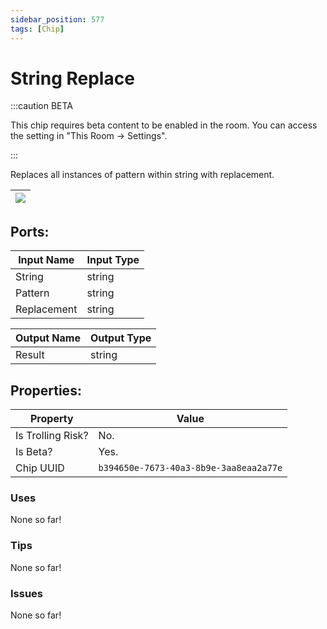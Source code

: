 ```yaml
---
sidebar_position: 577
tags: [Chip]
---
```


# String Replace
:::caution BETA

This chip requires beta content to be enabled in the room. You can access the setting in "This Room -> Settings".

:::

Replaces all instances of pattern within string with replacement.

| ![](https://images-ext-2.discordapp.net/external/MPmIaQzlEPmgGWlgi-WxBBXt0Bjv_zWPkg1y1f_sy3s/https/www.recroomcircuits.com/image/circuit/absolute-value?width=206&height=108) |
|-----|

## Ports:

| Input Name | Input Type |
|-----------|-----------|
| String | string |
| Pattern | string |
| Replacement | string |

| Output Name | Output Type |
|-----------|-----------|
| Result | string |

## Properties:

| Property  | Value |
|-------------------|-----------|
| Is Trolling Risk? | No. |
| Is Beta? | Yes. |
| Chip UUID | `b394650e-7673-40a3-8b9e-3aa8eaa2a77e` |

### Uses

None so far!

### Tips

None so far!

### Issues

None so far!